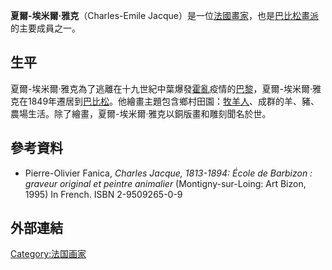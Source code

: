 {{Infobox Artist
| subject_name = 夏爾-埃米爾·雅克
| birthname = {{lang|fr|Charles-Emile Jacque}}
| image_name = Charles-Émile Jacque, self-portrait, 1862.jpg
| image_caption = 
| date_of_birth = 1813年5月23日
| place_of_birth = [[法國|法國]][[巴黎|巴黎]]
| date_of_death = {{death_date_and_age|1894|5|7|1813|5|23|mf=y}}
| place_of_death = [[法國|法國]]
| nationality = [[法國|法國]]
| field       = [[繪畫|繪畫]]
| famous works = 
| training = 
| movement = 
| patrons = 
| awards = 
| has_album = 
| album = 
| has_movie = 
| movie = 
| has_teleplay = 
| teleplay = 
| has_theatre = 
| theatre = 
| has_book = 
| book = 
|}}

'''夏爾-埃米爾·雅克'''（Charles-Emile Jacque）是一位[[法國|法國]][[畫家|畫家]]，也是[[巴比松畫派|巴比松畫派]]的主要成員之一。

==生平==
夏爾-埃米爾·雅克為了逃離在十九世紀中葉爆發[[霍亂|霍亂]]疫情的[[巴黎|巴黎]]，夏爾-埃米爾·雅克在1849年遷居到[[巴比松|巴比松]]。他繪畫主題包含鄉村田園：[[牧羊人|牧羊人]]、成群的羊、豬、農場生活。除了繪畫，夏爾-埃米爾·雅克以銅版畫和雕刻聞名於世。

==參考資料==
* Pierre-Olivier Fanica, ''Charles Jacque, 1813-1894: École de Barbizon : graveur original et peintre animalier'' (Montigny-sur-Loing: Art Bizon, 1995) In French. ISBN 2-9509265-0-9

==外部連結==


{{Authority control}}
[[Category:法国画家|Category:法国画家]]